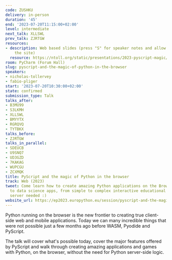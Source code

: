 ```yaml
---
code: ZUSHKU
delivery: in-person
duration: '45'
end: '2023-07-20T11:15:00+02:00'
level: intermediate
next_talk: XLLSWL
prev_talk: ZJRTGW
resources:
- description: Web based slides (press "S" for speaker notes and allow popups from
    the site)
  resource: https://ntoll.org/static/presentations/2023-pyscript-magic/index.html
room: PyCharm (Forum Hall)
slug: pyscript-and-the-magic-of-python-in-the-browser
speakers:
- nicholas-tollervey
- fabio-pliger
start: '2023-07-20T10:30:00+02:00'
state: confirmed
submission_type: Talk
talks_after:
- B3MU99
- S3LKMH
- XLLSWL
- BMYYTX
- RGRQVQ
- TYTBKX
talks_before:
- ZJRTGW
talks_in_parallel:
- SDEUCB
- U9SNQ7
- UD3GZD
- 7KAKAG
- WUPCGU
- ZCXMQK
title: PyScript and the magic of Python in the browser
track: Web (2023)
tweet: Come learn how to create amazing Python applications on the Browser, from games
  to data science apps, from simple to complex interactive educational content. No
  server needed :)
website_url: https://ep2023.europython.eu/session/pyscript-and-the-magic-of-python-in-the-browser
---
```


Python running on the browser is the new frontier to creating true client-side web and mobile applications. Today we can many incredible things that were not possible just a few months ago before WASM, Pyodide and PyScript.

The talk will cover what's possible today, cover the major features offered by PyScript and walk through creating amazing applications and games with Python, on the browser, without the need for Python server-side logic.